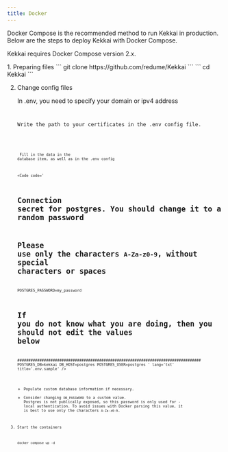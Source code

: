 ```yaml
---
title: Docker
---
```


Docker Compose is the recommended method to run Kekkai in production. 
Below are the steps to deploy Kekkai with Docker Compose.

Kekkai requires Docker Compose version 2.x.


<Steps>
1. Preparing files
    ```
    git clone https://github.com/redume/Kekkai
    ```
    ```
    cd Kekkai
    ```

2. Change config files

    In .env, you need to specify your domain or ipv4 address
    <Code code='
    DOMAIN=example.com
    ' lang='txt' title='.env' />

    Write the path to your certificates in the .env config file.

    <Code code='
    SSL_CERT=/etc/nginx/ssl/privkey.pem
    SSL_CERT_KEY=/etc/nginx/ssl/privkey.pem
    ' lang='txt' title='.env' />

    <Code code=
    "
    database: 
    user: 'DATABASE_USERNAME'
    password: 'DATABASE_PASSWORD'
    host: 'DATABASE_HOST'
    name: 'DATABASE_NAME'
    port: 5432
    ...
    " lang='yaml' title='config.sample.yaml' />
    Fill in the data in the database item, as well as in the .env config


    <Code code='
    # Connection secret for postgres. You should change it to a random password
    # Please use only the characters `A-Za-z0-9`, without special characters or spaces

    POSTGRES_PASSWORD=my_password

    # If you do not know what you are doing, then you should not edit the values below
    ###################################################################################
    POSTGRES_DB=kekkai
    DB_HOST=postgres
    POSTGRES_USER=postgres
    ' lang='txt' title='.env.sample' />

    - Populate custom database information if necessary.
    - Consider changing `DB_PASSWORD` to a custom value. 
    Postgres is not publically exposed, 
    so this password is only used for - local authentication. 
    To avoid issues with Docker parsing this value, 
    it is best to use only the characters `A-Za-z0-9`.

3. Start the containers
    ```shell
    docker compose up -d
    ```

</Steps>